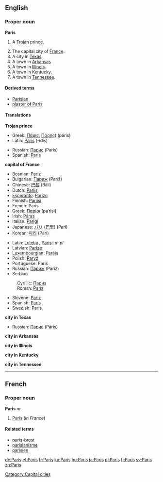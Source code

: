 {{wikipedia}}
==English==

{{rank|perfect|bright|scarcely|732|Paris|expression|Duke|battle}}

===Proper noun===
{{wikipedia}}
'''Paris'''

#{{greekmyth}} A [[Trojan]] prince.
# The capital city of [[France]].
# A city in [[Texas]]
# A town in [[Arkansas]]
# A town in [[Illinois]].
# A town in [[Kentucky]].
# A town in [[Tennessee]].

====Derived terms====
*[[Parisian]]
*[[plaster of Paris]]

====Translations====
'''Trojan prince'''
{{top}}
*Greek: [[Πάρις]], [[Πάρης]]) (páris) {{m}}
*Latin: [[Paris#Latin|Paris]] (-idis) {{m}}
{{mid}}
*Russian: [[Парис]] (París) {{m}}
*Spanish: [[Paris#Spanish|Paris]] {{m}}
{{bottom}}

'''capital of France'''
{{top}}
*Bosnian: [[Pariz#Bosnian|Pariz]] {{m}}
*Bulgarian: [[Париж]] (Paríž) {{m}}
*Chinese: [[巴黎]] (Bālí)
*Dutch: [[Parijs]]
*[[Esperanto]]: [[Parizo]]
*Finnish: [[Pariisi]]
*French: Paris {{m}}
*Greek: [[Παρίσι]] [paˈrisi] {{n}}
*Irish: [[Páras]] {{m}}
*Italian: [[Parigi]] {{f}}
*Japanese: [[パリ]] ([[巴里]]) (Pari)
*Korean: [[파리]] (Pari)
{{mid}}
*Latin: [[Lutetia]] {{f}}, [[Parisii]] ''m pl''
*Latvian: [[Parīze]] {{f}}
*[[Luxembourgian]]: [[Paräis]]
*Polish: [[Paryż]] {{m}}
*Portuguese: Paris {{m}}
*Russian: [[Париж]] (Paríž) {{m}}
*Serbian
:Cyrillic: [[Париз#Serbian|Париз]] {{m}}
:Romsn: [[Pariz#Serbian|Pariz]] {{m}}
*Slovene: [[Pariz]] {{m}}
*Spanish: [[París]] {{m}}
*Swedish: Paris {{n}}
{{bottom}}

'''city in Texas'''
{{top}}
{{mid}}
*Russian: [[Парис]] (Páris) {{m}}
{{bottom}}

'''city in Arkansas'''
{{top}}
{{mid}}
{{bottom}}

'''city in Illinois'''
{{top}}
{{mid}}
{{bottom}}

'''city in Kentucky'''
{{top}}
{{mid}}
{{bottom}}

'''city in Tennessee'''
{{top}}
{{mid}}
{{bottom}}

[[Category:Capital cities]]


----

==French==

===Proper noun===
'''Paris''' ''m''

#[[Paris#English|Paris]] (''in France'')

====Related terms====
*[[paris-brest]]
*[[parisianisme]]
*[[parisien]]

[[de:Paris]]
[[et:Paris]]
[[fr:Paris]]
[[ko:Paris]]
[[hu:Paris]]
[[ja:Paris]]
[[pl:Paris]]
[[fi:Paris]]
[[sv:Paris]]
[[zh:Paris]]
